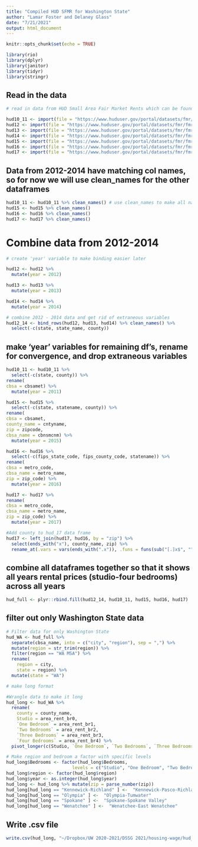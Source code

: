```yaml
---
title: "Compiled HUD SFMR for Washington State"
author: "Lamar Foster and Delaney Glass"
date: "7/21/2021"
output: html_document
---
```


```r
knitr::opts_chunk$set(echo = TRUE)
```

```r
library(rio)
library(dplyr)
library(janitor)
library(tidyr)
library(stringr)
```

## Read in the data 

```r

# read in data from HUD Small Area Fair Market Rents which can be found here: https://www.huduser.gov/portal/datasets/fmr/smallarea/index.html#2014

hud10_11 <- import(file = "https://www.huduser.gov/portal/datasets/fmr/fmr2011f/fy2011_equiv_zc_rents_acs.xls")
hud12 <- import(file = "https://www.huduser.gov/portal/datasets/fmr/fmr2012f/small_area_fmrs_fy2012.xls")
hud13 <- import(file = "https://www.huduser.gov/portal/datasets/fmr/fmr2013p/small_area_fmrs_fy2013.xls")
hud14 <- import(file = "https://www.huduser.gov/portal/datasets/fmr/fmr2014f/small_area_fmrs_fy2014.xls")
hud15 <- import(file = "https://www.huduser.gov/portal/datasets/fmr/fmr2015f/small_area_fmrs_fy2015f.xls")
hud16 <- import(file = "https://www.huduser.gov/portal/datasets/fmr/fmr2016f/final_fy2016_hypothetical_safmrs.xlsx")
hud17 <- import(file = "https://www.huduser.gov/portal/datasets/fmr/fmr2017/FY2017_hypothetical_safmrs.xlsx")
```

## Data from 2012-2014 have matching col names, so for now we will use clean_names for the other dataframes

```r
hud10_11 <- hud10_11 %>% clean_names() # use clean_names to make all names lower-case
hud15 <- hud15 %>% clean_names()
hud16 <- hud16 %>% clean_names()
hud17 <- hud17 %>% clean_names()

```

# Combine data from 2012-2014 

```r

# create 'year' variable to make binding easier later

hud12 <- hud12 %>% 
  mutate(year = 2012)

hud13 <- hud13 %>% 
  mutate(year = 2013)

hud14 <- hud14 %>% 
  mutate(year = 2014)

# combine 2012 - 2014 data and get rid of extraneous variables
hud12_14 <- bind_rows(hud12, hud13, hud14) %>% clean_names() %>% 
  select(-c(state, state_name, county))

```

## make 'year' variables for remaining df's, rename for convergence, and drop extraneous variables 

```r

hud10_11 <- hud10_11 %>% 
  select(-c(state, county)) %>% 
rename(
cbsa = cbsamet) %>% 
  mutate(year = 2011)
```

```r
hud15 <- hud15 %>% 
  select(-c(state, statename, county)) %>% 
rename(
cbsa = cbsamet,
county_name = cntyname,
zip = zipcode,
cbsa_name = cbnsmcnm) %>% 
  mutate(year = 2015)
```

```r
hud16 <- hud16 %>% 
  select(-c(fips_state_code, fips_county_code, statename)) %>% 
rename(
cbsa = metro_code,
cbsa_name = metro_name,
zip = zip_code) %>% 
  mutate(year = 2016)
```

```r
hud17 <- hud17 %>% 
rename(
cbsa = metro_code,
cbsa_name = metro_name,
zip = zip_code) %>% 
  mutate(year = 2017)

```

```r

#Add county to hud_17 data frame 
hud17 <- left_join(hud17, hud16, by = "zip") %>% 
  select(ends_with("x"), county_name, zip) %>% 
  rename_at(.vars = vars(ends_with(".x")), .funs = funs(sub("[.]x$", "",.)))
```

## combine all dataframes together so that it shows all years rental prices (studio-four bedrooms) across all years

```r
hud_full <- plyr::rbind.fill(hud12_14, hud10_11, hud15, hud16, hud17)
```

## filter out only Washington State data 

```r
# Filter data for only Washington State 
hud_WA <- hud_full %>% 
  separate(cbsa_name, into = c("city", "region"), sep = ",") %>%
  mutate(region = str_trim(region)) %>% 
  filter(region == "WA MSA") %>% 
  rename(
    region = city,
    state = region) %>%
  mutate(state = "WA")
```

```r
# make long format

#Wrangle data to make it long
hud_long <- hud_WA %>% 
  rename(
    county = county_name,
    Studio = area_rent_br0,
    `One Bedroom` = area_rent_br1,
    `Two Bedrooms` = area_rent_br2,
    `Three Bedrooms` = area_rent_br3,
    `Four Bedrooms` = area_rent_br4) %>% 
  pivot_longer(c(Studio, `One Bedroom`, `Two Bedrooms`, `Three Bedrooms`, `Four Bedrooms`), names_to = "Bedrooms", values_to = "Rent")

```

```r

# Make region and bedroom a factor with specific levels 
hud_long$Bedrooms <- factor(hud_long$Bedrooms, 
                         levels = c("Studio", "One Bedroom", "Two Bedrooms", "Three Bedrooms", "Four Bedrooms"))
hud_long$region <- factor(hud_long$region)
hud_long$year <- as.integer(hud_long$year)
hud_long <- hud_long %>% mutate(zip = parse_number(zip))
hud_long[hud_long == "Kennewick-Richland" ] <-  "Kennewick-Pasco-Richland"
hud_long[hud_long == "Olympia" ] <-  "Olympia-Tumwater"
hud_long[hud_long == "Spokane" ] <-  "Spokane-Spokane Valley"
hud_long[hud_long == "Wenatchee" ] <-  "Wenatchee-East Wenatchee"

```

## Write .csv file 
```r

write.csv(hud_long, "~/Dropbox/UW 2020-2021/DSSG 2021/housing-wage/hud_sfmr_final_WA.csv")

```